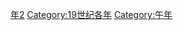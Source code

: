 {{Catnav|頁面分類|历史|歷史時代|年|19世纪各年}}
{{Commons category|1822}}

[[Category:1820年代|年2]]
[[Category:19世纪各年|Category:19世纪各年]]
[[Category:午年|Category:午年]]
